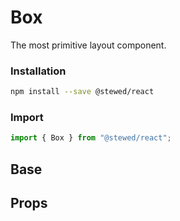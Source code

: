 
# Box

The most primitive layout component.

### Installation

```bash
npm install --save @stewed/react
```

### Import

```js
import { Box } from "@stewed/react";
```

<Meta of={BoxStories} />

## Base

<Stories />

## Props

<ArgTypes of={BoxStories} />
